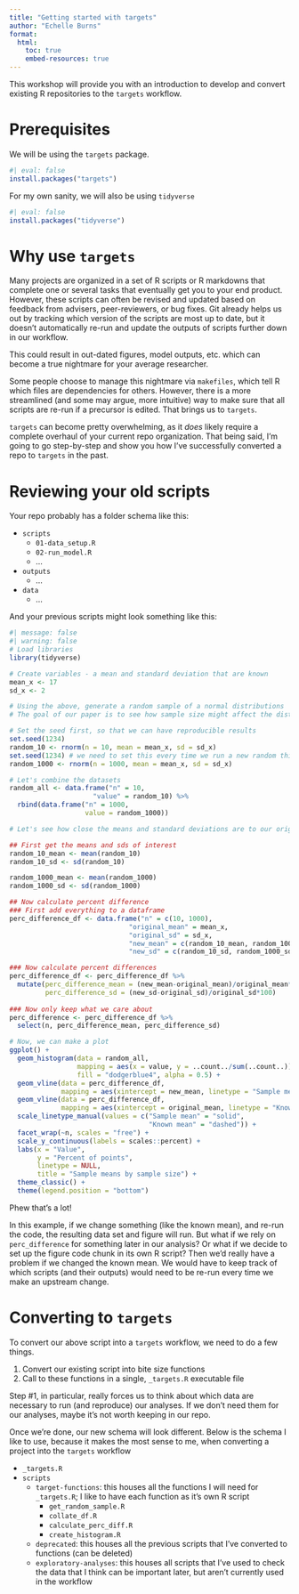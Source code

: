 ```yaml
---
title: "Getting started with targets"
author: "Echelle Burns"
format: 
  html:
    toc: true
    embed-resources: true
---
```


This workshop will provide you with an introduction to develop and convert existing R repositories to the `targets` workflow. 

# Prerequisites

We will be using the `targets` package. 

```r
#| eval: false
install.packages("targets")
```

For my own sanity, we will also be using `tidyverse`

```r
#| eval: false
install.packages("tidyverse")
```


# Why use `targets`

Many projects are organized in a set of R scripts or R markdowns that complete one or several tasks that eventually get you to your end product. However, these scripts can often be revised and updated based on feedback from advisers, peer-reviewers, or bug fixes. Git already helps us out by tracking which version of the scripts are most up to date, but it doesn't automatically re-run and update the outputs of scripts further down in our workflow. 

This could result in out-dated figures, model outputs, etc. which can become a true nightmare for your average researcher.

Some people choose to manage this nightmare via `makefiles`, which tell R which files are dependencies for others. However, there is a more streamlined (and some may argue, more intuitive) way to make sure that all scripts are re-run if a precursor is edited. That brings us to `targets`. 

`targets` can become pretty overwhelming, as it *does* likely require a complete overhaul of your current repo organization. That being said, I'm going to go step-by-step and show you how I've successfully converted a repo to `targets` in the past. 

# Reviewing your old scripts

Your repo probably has a folder schema like this: 

+ `scripts`
    - `01-data_setup.R`
    - `02-run_model.R`
    - ...
+ `outputs`
    - ... 
+ `data`
    - ... 
  
And your previous scripts might look something like this: 

```r
#| message: false
#| warning: false
# Load libraries
library(tidyverse)

# Create variables - a mean and standard deviation that are known
mean_x <- 17
sd_x <- 2

# Using the above, generate a random sample of a normal distributions
# The goal of our paper is to see how sample size might affect the distributions

# Set the seed first, so that we can have reproducible results
set.seed(1234)
random_10 <- rnorm(n = 10, mean = mean_x, sd = sd_x)
set.seed(1234) # we need to set this every time we run a new random thing
random_1000 <- rnorm(n = 1000, mean = mean_x, sd = sd_x)

# Let's combine the datasets
random_all <- data.frame("n" = 10, 
                     "value" = random_10) %>%
  rbind(data.frame("n" = 1000, 
                   value = random_1000))

# Let's see how close the means and standard deviations are to our original data

## First get the means and sds of interest
random_10_mean <- mean(random_10)
random_10_sd <- sd(random_10)

random_1000_mean <- mean(random_1000)
random_1000_sd <- sd(random_1000)

## Now calculate percent difference 
### First add everything to a dataframe
perc_difference_df <- data.frame("n" = c(10, 1000), 
                              "original_mean" = mean_x,
                              "original_sd" = sd_x, 
                              "new_mean" = c(random_10_mean, random_1000_mean), 
                              "new_sd" = c(random_10_sd, random_1000_sd))

### Now calculate percent differences
perc_difference_df <- perc_difference_df %>% 
  mutate(perc_difference_mean = (new_mean-original_mean)/original_mean*100, 
         perc_difference_sd = (new_sd-original_sd)/original_sd*100)
  
### Now only keep what we care about
perc_difference <- perc_difference_df %>% 
  select(n, perc_difference_mean, perc_difference_sd)

# Now, we can make a plot
ggplot() + 
  geom_histogram(data = random_all, 
                 mapping = aes(x = value, y = ..count../sum(..count..)), 
                 fill = "dodgerblue4", alpha = 0.5) + 
  geom_vline(data = perc_difference_df, 
             mapping = aes(xintercept = new_mean, linetype = "Sample mean")) + 
  geom_vline(data = perc_difference_df, 
             mapping = aes(xintercept = original_mean, linetype = "Known mean")) +
  scale_linetype_manual(values = c("Sample mean" = "solid", 
                                   "Known mean" = "dashed")) + 
  facet_wrap(~n, scales = "free") + 
  scale_y_continuous(labels = scales::percent) + 
  labs(x = "Value", 
       y = "Percent of points", 
       linetype = NULL, 
       title = "Sample means by sample size") + 
  theme_classic() + 
  theme(legend.position = "bottom")
```

Phew that's a lot! 

In this example, if we change something (like the known mean), and re-run the code, the resulting data set and figure will run. But what if we rely on `perc_difference` for something later in our analysis? Or what if we decide to set up the figure code chunk in its own R script? Then we'd really have a problem if we changed the known mean. We would have to keep track of which scripts (and their outputs) would need to be re-run every time we make an upstream change.

# Converting to `targets`

To convert our above script into a `targets` workflow, we need to do a few things. 

1. Convert our existing script into bite size functions
2. Call to these functions in a single, `_targets.R` executable file

Step #1, in particular, really forces us to think about which data are necessary to run (and reproduce) our analyses. If we don't need them for our analyses, maybe it's not worth keeping in our repo. 

Once we're done, our new schema will look different. Below is the schema I like to use, because it makes the most sense to me, when converting a project into the `targets` workflow

+ `_targets.R`
+ `scripts`
  + `target-functions`: this houses all the functions I will need for `_targets.R`; I like to have each function as it's own R script
    - `get_random_sample.R`
    - `collate_df.R`
    - `calculate_perc_diff.R`
    - `create_histogram.R`
  + `deprecated`: this houses all the previous scripts that I've converted to functions (can be deleted)
  + `exploratory-analyses`: this houses all scripts that I've used to check the data that I think can be important later, but aren't currently used in the workflow
  
    

